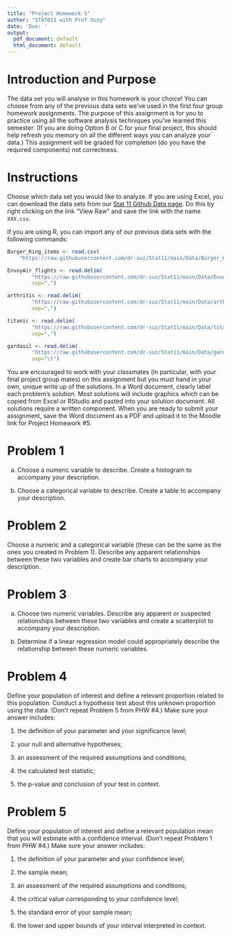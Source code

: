 ```yaml
---
title: "Project Homework 5"
author: "STAT011 with Prof Suzy"
date: 'Due: '
output:
  pdf_document: default
  html_document: default
---
```


# Introduction and Purpose 

The data set you will analyse in this homework is your choice! You can choose from any of the previous data sets we've used in the first four group homework assignments. The purpose of this assignment is for you to practice using all the software analysis techniques you've learned this semester. (If you are doing Option B or C for your final project, this should help refresh you memory on all the different ways you can analyze your data.) This assignment will be graded for completion (do you have the required components) not correctness. 

# Instructions

Choose which data set you would like to analyze. If you are using Excel, you can download the data sets from our [Stat 11 Github Data page](https://github.com/dr-suz/Stat11/tree/main/Data). Do this by right clicking on the link "View Raw" and save the link with the name `XXX.csv`. 

If you are using R, you can import any of our previous data sets with the following commands:
```r
Burger_King_items <- read.csv(
    "https://raw.githubusercontent.com/dr-suz/Stat11/main/Data/Burger_King_items.csv")
```

```r
EnvoyAir_flights <- read.delim(
        "https://raw.githubusercontent.com/dr-suz/Stat11/main/Data/EnvoyAir_flights.txt",
        sep=",")
```

```r
arthritis <- read.delim(
        "https://raw.githubusercontent.com/dr-suz/Stat11/main/Data/arthritis.csv",
        sep=",")
```

```r
titanic <- read.delim(
        "https://raw.githubusercontent.com/dr-suz/Stat11/main/Data/titanic.csv",
        sep=",")
```

```r
gardasil <- read.delim(
        "https://raw.githubusercontent.com/dr-suz/Stat11/main/Data/gardasil_data.txt",
        sep="\t")
```

You are encouraged to work with your classmates (in particular, with your final project group mates) on this assignment but you must hand in your own, unique write up of the solutions. In a Word document, clearly label each problem's solution. Most solutions will include graphics which can be copied from Excel or RStudio and pasted into your solution document. All solutions require a written component. When you are ready to submit your assignment, save the Word document as a PDF and upload it to the Moodle link for Project Homework \#5.


# Problem 1 

(a) Choose a numeric variable to describe. Create a histogram to accompany your description.  

(b) Choose a categorical variable to describe. Create a table to accompany your description.  

# Problem 2 

Choose a numeric and a categorical variable (these can be the same as the ones you created in Problem 1). Describe any apparent relationships between these two variables and create bar charts to accompany your description.  

# Problem 3 

(a) Choose two numeric variables. Describe any apparent or suspected relationships between these two variables and create a scatterplot to accompany your description.

(b) Determine if a linear regression model could appropriately describe the relationship between these numeric variables. 

# Problem 4 

Define your population of interest and define a relevant proportion related to this population. Conduct a hypothesis test about this unknown proportion using the data. (Don't repeat Problem 5 from PHW \#4.) Make sure your answer includes: 

1) the definition of your parameter and your significance level; 

2) your null and alternative hypotheses; 

3) an assessment of the required assumptions and conditions; 

4) the calculated test statistic; 

5) the p-value and conclusion of your test in context. 



# Problem 5 

Define your population of interest and define a relevant population mean that you will estimate with a confidence interval. (Don't repeat Problem 1 from PHW \#4.) Make sure your answer includes: 

1) the definition of your parameter and your confidence level;

2) the sample mean;

3) an assessment of the required assumptions and conditions; 

4) the critical value corresponding to your confidence level;

5) the standard error of your sample mean;

6) the lower and upper bounds of your interval interpreted in context.


